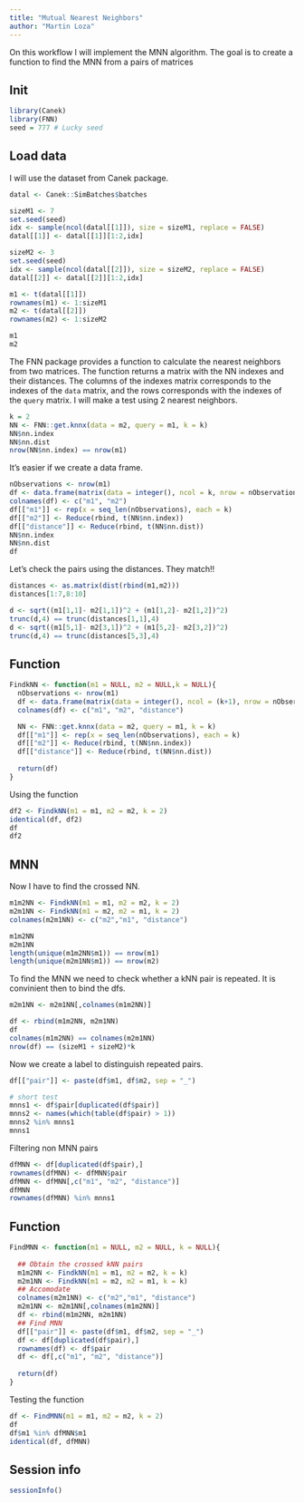 ```yaml
---
title: "Mutual Nearest Neighbors"
author: "Martin Loza"
---
```


On this workflow I will implement the MNN algorithm. The goal is to create a function to find the MNN from a pairs of matrices

## Init

```r
library(Canek)
library(FNN)
seed = 777 # Lucky seed
```

## Load data

I will use the dataset from Canek package.

```r
datal <- Canek::SimBatches$batches

sizeM1 <- 7
set.seed(seed)
idx <- sample(ncol(datal[[1]]), size = sizeM1, replace = FALSE)
datal[[1]] <- datal[[1]][1:2,idx]

sizeM2 <- 3
set.seed(seed)
idx <- sample(ncol(datal[[2]]), size = sizeM2, replace = FALSE)
datal[[2]] <- datal[[2]][1:2,idx]

m1 <- t(datal[[1]])
rownames(m1) <- 1:sizeM1
m2 <- t(datal[[2]])
rownames(m2) <- 1:sizeM2

m1
m2
```

The FNN package provides a function to calculate the nearest neighbors from two matrices. The function returns a matrix with the NN indexes and their distances. The columns of the indexes matrix corresponds to the indexes of the `data` matrix, and the rows corresponds with the indexes of the `query` matrix.
I will make a test using 2 nearest neighbors. 

```r
k = 2
NN <- FNN::get.knnx(data = m2, query = m1, k = k)
NN$nn.index
NN$nn.dist
nrow(NN$nn.index) == nrow(m1)
```

It's easier if we create a data frame.

```r
nObservations <- nrow(m1)
df <- data.frame(matrix(data = integer(), ncol = k, nrow = nObservations*k))
colnames(df) <- c("m1", "m2")
df[["m1"]] <- rep(x = seq_len(nObservations), each = k)
df[["m2"]] <- Reduce(rbind, t(NN$nn.index))
df[["distance"]] <- Reduce(rbind, t(NN$nn.dist))
NN$nn.index
NN$nn.dist
df
```

Let's check the pairs using the distances. They match!!

```r
distances <- as.matrix(dist(rbind(m1,m2)))
distances[1:7,8:10]

d <- sqrt((m1[1,1]- m2[1,1])^2 + (m1[1,2]- m2[1,2])^2)
trunc(d,4) == trunc(distances[1,1],4)
d <- sqrt((m1[5,1]- m2[3,1])^2 + (m1[5,2]- m2[3,2])^2)
trunc(d,4) == trunc(distances[5,3],4)
```

## Function

```r
FindkNN <- function(m1 = NULL, m2 = NULL,k = NULL){
  nObservations <- nrow(m1)
  df <- data.frame(matrix(data = integer(), ncol = (k+1), nrow = nObservations*k))
  colnames(df) <- c("m1", "m2", "distance")

  NN <- FNN::get.knnx(data = m2, query = m1, k = k)
  df[["m1"]] <- rep(x = seq_len(nObservations), each = k)
  df[["m2"]] <- Reduce(rbind, t(NN$nn.index))
  df[["distance"]] <- Reduce(rbind, t(NN$nn.dist))
  
  return(df)
}
```

Using the function

```r
df2 <- FindkNN(m1 = m1, m2 = m2, k = 2)
identical(df, df2)
df
df2
```
## MNN

Now I have to find the crossed NN.

```r
m1m2NN <- FindkNN(m1 = m1, m2 = m2, k = 2)
m2m1NN <- FindkNN(m1 = m2, m2 = m1, k = 2)
colnames(m2m1NN) <- c("m2","m1", "distance")

m1m2NN
m2m1NN
length(unique(m1m2NN$m1)) == nrow(m1)
length(unique(m2m1NN$m1)) == nrow(m2)
```

To find the MNN we need to check whether a kNN pair is repeated. It is convinient then to bind the dfs.

```r
m2m1NN <- m2m1NN[,colnames(m1m2NN)]

df <- rbind(m1m2NN, m2m1NN)
df
colnames(m1m2NN) == colnames(m2m1NN)
nrow(df) == (sizeM1 + sizeM2)*k
```

Now we create a label to distinguish repeated pairs.

```r
df[["pair"]] <- paste(df$m1, df$m2, sep = "_")

# short test
mnns1 <- df$pair[duplicated(df$pair)]
mnns2 <- names(which(table(df$pair) > 1))
mnns2 %in% mnns1
mnns1
```

Filtering non MNN pairs

```r
dfMNN <- df[duplicated(df$pair),]
rownames(dfMNN) <- dfMNN$pair
dfMNN <- dfMNN[,c("m1", "m2", "distance")]
dfMNN
rownames(dfMNN) %in% mnns1
```

## Function

```r
FindMNN <- function(m1 = NULL, m2 = NULL, k = NULL){
  
  ## Obtain the crossed kNN pairs
  m1m2NN <- FindkNN(m1 = m1, m2 = m2, k = k)
  m2m1NN <- FindkNN(m1 = m2, m2 = m1, k = k)
  ## Accomodate 
  colnames(m2m1NN) <- c("m2","m1", "distance")
  m2m1NN <- m2m1NN[,colnames(m1m2NN)]
  df <- rbind(m1m2NN, m2m1NN)
  ## Find MNN
  df[["pair"]] <- paste(df$m1, df$m2, sep = "_")
  df <- df[duplicated(df$pair),]
  rownames(df) <- df$pair
  df <- df[,c("m1", "m2", "distance")]
  
  return(df)
}
```

Testing the function

```r
df <- FindMNN(m1 = m1, m2 = m2, k = 2)
df
df$m1 %in% dfMNN$m1
identical(df, dfMNN)
```

## Session info

```r
sessionInfo()
```







